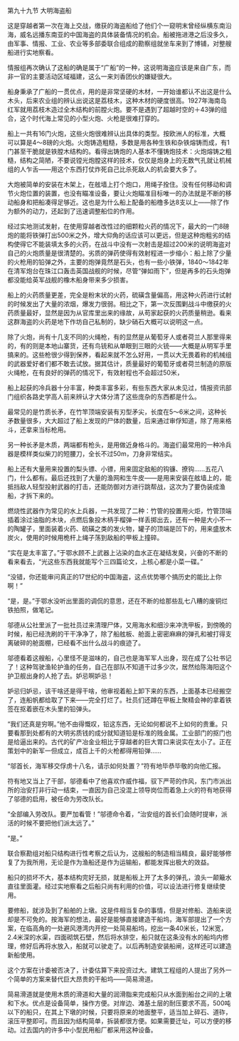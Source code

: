 

第九十九节 大明海盗船

这是穿越者第一次在海上交战，缴获的海盗船给了他们个一窥明末曾经纵横东南沿海，威名远播东南亚的中国海盗的具体装备情况的机会。船被拖进港之后没多久，由军事、情报、工业、农业等多部委联合组成的勘察组就坐车来到了博铺，对整艘船进行实地察看。

情报组再次确认了这船的确是属于“广船”的一种，这说明海盗应该是来自广东，而非一官的主要活动区域福建，这么一来刘香团伙的嫌疑很大。

船身秉承了广船的一贯优点，用的是非常坚硬的木材，一开始谁都认不出这是什么木头，后来农业组的辨认出说这是荔枝木，这种木材的硬度很高。1927年海南岛红军就用荔枝木造过全木结构的前膛火炮。要不是遇到了超越时空的＋43弹的组合，这个时代海上常见的小型火炮、火枪是很难打穿的。

船上一共有16门火炮，这些火炮很难辨认出具体的类型。按欧洲人的标准，大概可以算是4～8磅的火炮。火炮铸造粗糙，多数是用各种生铁和杂铁熔铸而成，有1门甚至干脆就是铁膛木结构的。看得出铸炮的人基本不懂铸炮技术：火炮熔铸之粗糙，结构之简陋，不要说镗光炮膛这样的技术，仅仅是炮身上的无数气孔就让机械组的人乍舌――用这个东西打仗炸死自己比杀死敌人的机会要大多了。

大炮被简单的安装在木架上，在舷墙上打个炮口，用绳子拴住。没有任何移动和调节火炮位置的装置，也没有瞄准设备，要让火炮瞄准目标唯一的办法就是不断的移动船身和把船凑得足够近。这也是为什么船上配备的船橹多达8支以上――除了作为额外的动力，还起到了迅速调整船位的作用。

经过实地测试发射，在使用穿越者改性过的细颗粒火药的情况下，最大的一门8磅炮的能将铁弹打出500米之外，增大仰角的话应该可以更远，但是这种炮粗劣的结构使得它不能装填太多的火药，在战斗中没有一次射击是超过200米的说明海盗对自己的火炮质量是很清楚的。劣质的弹药使得有效射程进一步缩小：船上除了少量的火枪用的铅弹之外，主要的炮弹竟然是石头，也有一些小铁弹，1840～1842年在清军炮台在珠江口轰击英国战舰的时候，尽管“弹如雨下”，但是再多的石头炮弹都没能给英军战舰的橡木船身带来多少损害。

船上的火药质量更差，完全是粉末状的火药，硫磺含量偏高，用这种火药进行试射的时候发出了大量的浓烟，爆发力很弱。相比之下，第一次反围剿战斗中缴获的火药质量最好，显然是因为从官库里出来的缘故，从苟家起获的火药质量稍逊。看来这群海盗的火药是地下作坊自己私制的，缺少硝石大概可以说明这一点。

除了火炮，尚有十几支不同的火绳枪，有的显然是从葡萄牙人或者荷兰人那里得来的，有的则是本地山寨货，还有鸟铳和从单眼到三眼的火铳――大概是从明军手里搞来的。这些枪很少得到保养，看起来就不怎么好用，一贯以大无畏着称的机械组的武器爱好者们都不敢去试放。据其估计，质量最好的葡萄牙或者荷兰制造的原版火绳枪，在有良好的弹药的情况下，有效射程也不会超过50米，

船上起获的冷兵器十分丰富，种类丰富多彩，有些东西大家从未见过，情报资讯部门组织各路史学高人前来辨认才大体分清了这些庞杂的东西都是什么。

最常见的是竹质长矛，在竹竿顶端安装有刃型矛尖，长度在5～6米之间，这种长矛数量很多，大大超过了船上发现的尸体的数量，后来通过审俘知道，除了用来格斗，还拿来当标枪用。

另一种长矛是木质，两端都有枪头，是用做近身格斗的。海盗们最常用的一种冷兵器是模样类似柴刀的短腰刀，全长不过50m，刀身非常结实。

船上还有大量用来投置的梨头镖、小镖，用来固定敌船的钩镰、撩钩……五花八门，什么都有。最后还找到了大量的渔网和生牛皮――是用来安装在舷墙上的，能抵挡敌人轻型投射武器的打击，还能防御对方进行跳帮战，这次为了要伪装成渔船，才拆下来的。

燃烧性武器作为常见的水上兵器，一共发现了二种：竹管的投置用火炬，竹管顶端插着涂过油脂的木块，点燃后象投木柄手榴弹一样丢掷出去，还有一种是大小不一的陶罐子，里面装着火药、硫磺之类的发火物，罐子的顶端是凹下的，用来盛放木炭火，使用的时候用桅杆上绳子荡到敌船的甲板上撞碎。

“实在是太丰富了。”于鄂水顾不上武器上沾染的血水正在凝结发臭，兴奋的不断的看来看去，“光这些东西我就能写个三四篇论文，上核心都是小菜一碟。”

“没错，你还能审问真正的17世纪的中国海盗，这点优势哪个搞历史的能比上你啊！”

“是，是。”于鄂水没听出里面的调侃的意思，还在不断的给那些乱七八糟的废铜烂铁拍照，做笔记。

邬德从公社里派了一批社员过来清理尸体，又用海水和细沙来冲洗甲板，到傍晚的时候，船已经洗刷的干干净净了，除了船舷板、舱面上密密麻麻的弹孔和被打得支离破碎的舱面棚，已经看不出什么战斗的痕迹了。

邬德看着这艘船，心里怪不是滋味的，自己也是海军军人出身，现在成了公社书记了！这种驾驶渔轮护渔的任务，自己在部队不知道干过多少次，居然给陈海阳这个护卫舰出身的人抢了去。妒忌啊妒忌！

妒忌归妒忌，该干啥还是得干啥，他审视着船上卸下来的东西，上面基本已经搬空了，连船帆都给取了下来――完全打烂了。社员们还蹲在甲板上聚精会神的拿着铁签在抠着嵌在木头里的铅弹头。

“我们还真是穷啊。”他不由得慨叹，铅这东西，无论如何都说不上如何的贵重。只要看那到处都有的大明劣质钱的成分就知道铅是标准的贱金属。工业部门的抠门也是给逼出来的。古代的矿产冶金业相比于穿越者的巨大胃口来说实在太小了。正在策划中的新军一但成立，成百上千的火枪都得用铅弹……

“邬首长，海军移交俘虏十八名，请示如何处置？”符有地毕恭毕敬的向他汇报。

符有地又当上了干部，邬德看中了他喜欢作威作福，驭下严苛的作风，东门市派出所的治安打非行动一结束，一直因为自己没混上领导岗位而着急上火的符有地获得了邬德的启用，被任命为劳改队长。

“全部编入劳改队。要严加看管！”邬德命令着，“治安组的首长们会随时提审，派活的时候不要把他们派太远了。”

“是。”

联合察勘组对船只结构进行性考察之后认为，这艘船的制造相当精良，最好能够修复了为我所用，无论是作为渔船还是作为运输船，都能发挥出极大的效益。

船只的损坏不大，基本结构完好无损，就是船板上开了太多的弹孔，浪头一颠簸水直往里面灌。经过实地察看之后船只尚有利用的价值，可以设法进行修复继续使用。

要修船，就涉及到了船舶的上墩。这是件相当复杂的事情，但是对修船、造船来说却是不可免的。按海军的想法，最好是能够直接建造干船坞，海军部提出了一个方案，在临高角的一处避风港湾内开挖一处简易船坞，挖出一条40米长，12米宽，2.4米深的水渠，四面砌筑石壁，然后将水排空，船只就在这条没有水的船坞内修理，修好后再将水放入，船就可以驶走了。以后再制造安装船闸，这样还可以建造新船使用。

这个方案在计委被否决了，计委估算下来投资过大。建筑工程组的人提出了另外一个简单的方案来替代巨大昂贵的干船坞――简易滑道。

简易滑道就是使用木质的滑道和大量的润滑脂来完成船只从水面到船台之间的上墩和下水。优点是设备简单，操作方便。对岸边、滩基土层的耐压要求不高，500吨以下的船只，在其上下墩的时候，只要将原来的地面整平，适当加上碎石、道砟，滚压平整即可。而且因为结构简单，拆装都很方便。如果需要迁址，可以方便的移动。过去国内的许多中小型民用船厂都采用这种设备。

